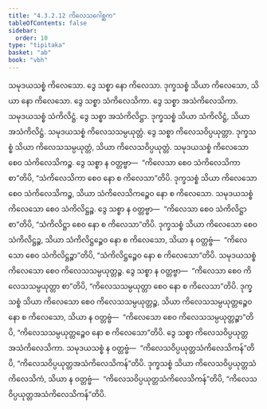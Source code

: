 ```yaml
---
title: "4.3.2.12 ကိလေသဂေါစ္ဆက"
tableOfContents: false
sidebar:
  order: 10
type: "tipitaka"
basket: "ab"
book: "vbh"
---
```



<DynamicBreadcrumb />

<Paragraph number="854" book="vbh">
သမုဒယသစ္စံ ကိလေသော. ဒွေ သစ္စာ နော ကိလေသာ. ဒုက္ခသစ္စံ သိယာ ကိလေသော, သိယာ နော ကိလေသော. ဒွေ သစ္စာ သံကိလေသိကာ. ဒွေ သစ္စာ အသံကိလေသိကာ. သမုဒယသစ္စံ သံကိလိဋ္ဌံ. ဒွေ သစ္စာ အသံကိလိဋ္ဌာ. ဒုက္ခသစ္စံ သိယာ သံကိလိဋ္ဌံ, သိယာ အသံကိလိဋ္ဌံ. သမုဒယသစ္စံ ကိလေသသမ္ပယုတ္တံ. ဒွေ သစ္စာ ကိလေသဝိပ္ပယုတ္တာ. ဒုက္ခသစ္စံ သိယာ ကိလေသသမ္ပယုတ္တံ, သိယာ ကိလေသဝိပ္ပယုတ္တံ. သမုဒယသစ္စံ ကိလေသော စေဝ သံကိလေသိကဉ္စ. ဒွေ သစ္စာ န ဝတ္တဗ္ဗာ—  “ကိလေသာ စေဝ သံကိလေသိကာ စာ”တိပိ, “သံကိလေသိကာ စေဝ နော စ ကိလေသာ”တိပိ. ဒုက္ခသစ္စံ သိယာ ကိလေသော စေဝ သံကိလေသိကဉ္စ, သိယာ သံကိလေသိကဉ္စေဝ နော စ ကိလေသော. သမုဒယသစ္စံ ကိလေသော စေဝ သံကိလိဋ္ဌဉ္စ. ဒွေ သစ္စာ န ဝတ္တဗ္ဗာ—  “ကိလေသာ စေဝ သံကိလိဋ္ဌာ စာ”တိပိ, “သံကိလိဋ္ဌာ စေဝ နော စ ကိလေသာ”တိပိ. ဒုက္ခသစ္စံ သိယာ ကိလေသော စေဝ သံကိလိဋ္ဌဉ္စ, သိယာ သံကိလိဋ္ဌဉ္စေဝ နော စ ကိလေသော, သိယာ န ဝတ္တဗ္ဗံ—  “ကိလေသော စေဝ သံကိလိဋ္ဌဉ္စာ”တိပိ, “သံကိလိဋ္ဌဉ္စေဝ နော စ ကိလေသော”တိပိ. သမုဒယသစ္စံ ကိလေသော စေဝ ကိလေသသမ္ပယုတ္တဉ္စ. ဒွေ သစ္စာ န ဝတ္တဗ္ဗာ—  “ကိလေသာ စေဝ ကိလေသသမ္ပယုတ္တာ စာ”တိပိ, “ကိလေသသမ္ပယုတ္တာ စေဝ နော စ ကိလေသာ”တိပိ. ဒုက္ခသစ္စံ သိယာ ကိလေသော စေဝ ကိလေသသမ္ပယုတ္တဉ္စ, သိယာ ကိလေသသမ္ပယုတ္တဉ္စေဝ နော စ ကိလေသော, သိယာ န ဝတ္တဗ္ဗံ—  “ကိလေသော စေဝ ကိလေသသမ္ပယုတ္တဉ္စာ”တိပိ, “ကိလေသသမ္ပယုတ္တဉ္စေဝ နော စ ကိလေသော”တိပိ. ဒွေ သစ္စာ ကိလေသဝိပ္ပယုတ္တအသံကိလေသိကာ. သမုဒယသစ္စံ န ဝတ္တဗ္ဗံ—  “ကိလေသဝိပ္ပယုတ္တသံကိလေသိကန်”တိပိ, “ကိလေသဝိပ္ပယုတ္တအသံကိလေသိကန်”တိပိ. ဒုက္ခသစ္စံ သိယာ ကိလေသဝိပ္ပယုတ္တသံကိလေသိကံ, သိယာ န ဝတ္တဗ္ဗံ—  “ကိလေသဝိပ္ပယုတ္တသံကိလေသိကန်”တိပိ, “ကိလေသဝိပ္ပယုတ္တအသံကိလေသိကန်”တိပိ.
</Paragraph>